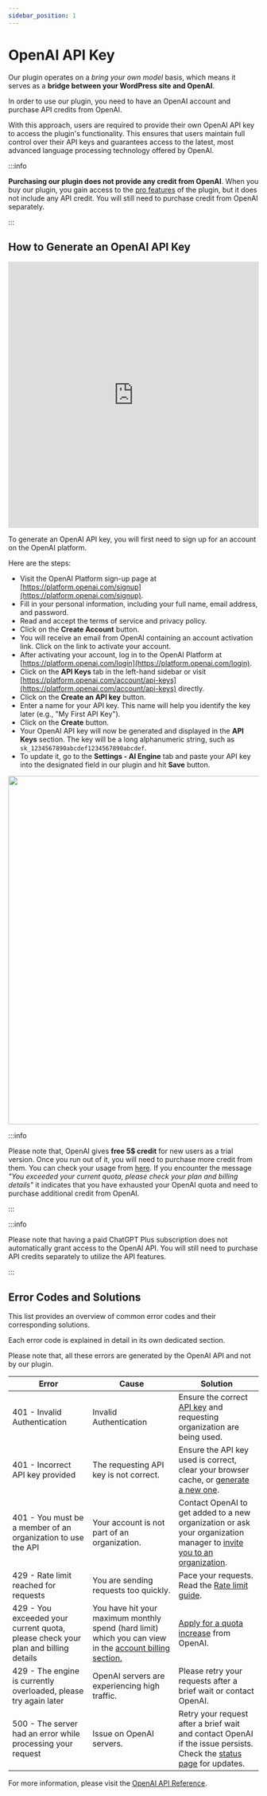 ```yaml
---
sidebar_position: 1
---
```



# OpenAI API Key

Our plugin operates on a *bring your own model* basis, which means it serves as a **bridge between your WordPress site and OpenAI**.

In order to use our plugin, you need to have an OpenAI account and purchase API credits from OpenAI.

With this approach, users are required to provide their own OpenAI API key to access the plugin's functionality. This ensures that users maintain full control over their API keys and guarantees access to the latest, most advanced language processing technology offered by OpenAI.

:::info

**Purchasing our plugin does not provide any credit from OpenAI**. When you buy our plugin, you gain access to the [pro features](docs/intro/pro.md) of the plugin, but it does not include any API credit. You will still need to purchase credit from OpenAI separately.

:::

## How to Generate an OpenAI API Key

<iframe width="100%" height="535" src="https://www.youtube.com/embed/d0GSPU4P7FI" title="How to Setup OpenAI API Key" frameborder="0" allow="accelerometer; autoplay; clipboard-write; encrypted-media; gyroscope; picture-in-picture; web-share" allowfullscreen></iframe>

To generate an OpenAI API key, you will first need to sign up for an account on the OpenAI platform.

Here are the steps:

- Visit the OpenAI Platform sign-up page at [https://platform.openai.com/signup](https://platform.openai.com/signup).
- Fill in your personal information, including your full name, email address, and password.
- Read and accept the terms of service and privacy policy.
- Click on the **Create Account** button.
- You will receive an email from OpenAI containing an account activation link. Click on the link to activate your account.
- After activating your account, log in to the OpenAI Platform at [https://platform.openai.com/login](https://platform.openai.com/login).
- Click on the **API Keys** tab in the left-hand sidebar or visit [https://platform.openai.com/account/api-keys](https://platform.openai.com/account/api-keys) directly.
- Click on the **Create an API key** button.
- Enter a name for your API key. This name will help you identify the key later (e.g., "My First API Key").
- Click on the **Create** button.
- Your OpenAI API key will now be generated and displayed in the **API Keys** section. The key will be a long alphanumeric string, such as `sk_1234567890abcdef1234567890abcdef`.
- To update it, go to the **Settings - AI Engine** tab and paste your API key into the designated field in our plugin and hit **Save** button.

<img src={APIKey} width="700" />

:::info

Please note that, OpenAI gives **free 5$ credit** for new users as a trial version. Once you run out of it, you will need to purchase more credit from them. 
You can check your usage from [here](https://beta.openai.com/account/usage). If you encounter the message *"You exceeded your current quota, please check your plan and billing details"* it indicates that you have exhausted your OpenAI quota and need to purchase additional credit from OpenAI.

:::

:::info

Please note that having a paid ChatGPT Plus subscription does not automatically grant access to the OpenAI API. You will still need to purchase API credits separately to utilize the API features.

:::

## Error Codes and Solutions

This list provides an overview of common error codes and their corresponding solutions.

Each error code is explained in detail in its own dedicated section.

Please note that, all these errors are generated by the OpenAI API and not by our plugin.


| Error                                                                             | Cause                                                                                                                                                         | Solution                                                                                                                                                            |
| --------------------------------------------------------------------------------- | ------------------------------------------------------------------------------------------------------------------------------------------------------------- | ------------------------------------------------------------------------------------------------------------------------------------------------------------------- |
| 401 - Invalid Authentication                                                      | Invalid Authentication                                                                                                                                        | Ensure the correct [API key](https://platform.openai.com/account/api-keys) and requesting organization are being used.                                              |
| 401 - Incorrect API key provided                                                  | The requesting API key is not correct.                                                                                                                        | Ensure the API key used is correct, clear your browser cache, or [generate a new one](https://platform.openai.com/account/api-keys).                                |
| 401 - You must be a member of an organization to use the API                      | Your account is not part of an organization.                                                                                                                  | Contact OpenAI to get added to a new organization or ask your organization manager to [invite you to an organization](https://platform.openai.com/account/members). |
| 429 - Rate limit reached for requests                                             | You are sending requests too quickly.                                                                                                                         | Pace your requests. Read the [Rate limit guide](https://platform.openai.com/account/members).                                                                       |
| 429 - You exceeded your current quota, please check your plan and billing details | You have hit your maximum monthly spend (hard limit) which you can view in the [account billing section.](https://platform.openai.com/account/billing/limits) | [Apply for a quota increase](https://share.hsforms.com/1AQvscELNT724FkL2Hp5Lvg4sk30) from OpenAI.                                                                   |
| 429 - The engine is currently overloaded, please try again later                  | OpenAI servers are experiencing high traffic.                                                                                                                 | Please retry your requests after a brief wait or contact OpenAI.                                                                                                    |
| 500 - The server had an error while processing your request                       | Issue on OpenAI servers.                                                                                                                                      | Retry your request after a brief wait and contact OpenAI if the issue persists. Check the [status page](https://status.openai.com/) for updates.                    |

For more information, please visit the [OpenAI API Reference](https://platform.openai.com/docs/guides/error-codes/api-errors).